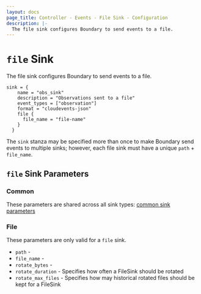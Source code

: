 ```yaml
---
layout: docs
page_title: Controller - Events - File Sink - Configuration
description: |-
  The file sink configures Boundary to send events to a file.
---
```


# `file` Sink

The file sink configures Boundary to send events to a file.

```hcl
sink = {
    name = "obs_sink"
    description = "Observations sent to a file"
    event_types = ["observation"]
    format = "cloudevents-json"
    file {
      file_name = "file-name"
    }
  }
```

The `sink` stanza may be specified more than once to make Boundary send events
to multiple sinks; however, each file sink must have a unique `path` +
`file_name`.


## `file` Sink Parameters

### Common 

These parameters are shared across all sink types: [common sink parameters](/docs/configuration/events/common)

### File

These parameters are only valid for a `file` sink.

- `path` - 
- `file_name` - 
- `rotate_bytes` - 
- `rotate_duration` - Specifies how often a FileSink should be rotated
- `rotate_max_files` - Specifies how may historical rotated files should be kept
  for a FileSink 

